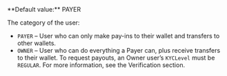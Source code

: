 <ResponseField name="UserCategory" type="string">
**Default value:** PAYER

The category of the user:  
- `PAYER` – User who can only make pay-ins to their wallet and transfers to other wallets.  
- `OWNER` – User who can do everything a Payer can, plus receive transfers to their wallet. To request payouts, an Owner user’s `KYCLevel` must be `REGULAR`. For more information, see the Verification section.  
</ResponseField>